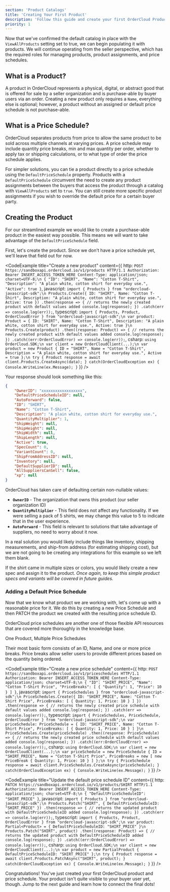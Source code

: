 ```yaml
---
section: 'Product Catalogs'
title: 'Creating Your First Product'
description: 'Follow this guide and create your first OrderCloud Product and get introduced to related API resources'
priority: 1
---
```


Now that we've confirmed the default catalog in place with the `ViewAllProducts` setting set to true, we can begin populating it with products. We will continue operating from the seller perspective, which has the required roles for managing products, product assignments, and price schedules.

## What is a Product?
A product in OrderCloud represents a physical, digital, or abstract good that is offered for sale by a seller organization and is purchase-able by buyer users via an order. Creating a new product only requires a `Name`, everything else is optional; however, a product without an assigned or default price schedule is not purchase-able.

## What is a Price Schedule?
OrderCloud separates products from price to allow the same product to be sold across multiple channels at varying prices. A price schedule may include quantity price breaks, min and max quantity per order, whether to apply tax or shipping calculations, or to what type of order the price schedule applies.

For simpler solutions, you can tie a product directly to a price schedule using the `DefaultPriceSchedule` property. Products with a `DefaultPriceSchedule` circumvent the need to create any product assignments between the buyers that access the product through a catalog with `ViewAllProducts` set to `true`. You can still create more specific product assignments if you wish to override the default price for a certain buyer party.

## Creating the Product
For our streamlined example we would like to create a purchase-able product in the easiest way possible. This means we will want to take advantage of the `DefaultPriceSchedule` field.

First, let's create the product. Since we don't have a price schedule yet, we'll leave that field out for now.

<CodeExample
  title="Create a new product"
  content={{
    http: `POST https://sandboxapi.ordercloud.io/v1/products HTTP/1.1
Authorization: Bearer INSERT_ACCESS_TOKEN_HERE
Content-Type: application/json; charset=UTF-8;\n
{
    "ID": "SHIRT",
    "Name": "Cotton T-Shirt",
    "Description": "A plain white, cotton shirt for everyday use.",
    "Active": true
}`,
javascript: `import { Products } from "ordercloud-javascript-sdk";\n
Products.Create({
    ID: "SHIRT",
    Name: "Cotton T-Shirt",
    Description: "A plain white, cotton shirt for everyday use.",
    Active: true
})
.then(response => {
    // returns the newly created product with default values added
    console.log(response);
})
.catch(err => console.log(err));`,
typescript: `import { Products, Product, OrderCloudError } from "ordercloud-javascript-sdk";\n
var product: Product = {
    ID: "SHIRT",
    Name: "Cotton T-Shirt",
    Description: "A plain white, cotton shirt for everyday use.",
    Active: true
}\n
Products.Create(product)
  .then((response: Product) => {
      // returns the newly created product with default values added
      console.log(response);
  })
  .catch((err:OrderCloudError) => console.log(err));`,
csharp: `using OrderCloud.SDK;\n
var client = new OrderCloudClient(...);\n
var product = new Product {
    ID = "SHIRT",
    Name = "Cotton T-Shirt",
    Description = "A plain white, cotton shirt for everyday use.",
    Active = true
};\n
try {
    Product response = await client.Products.CreateAsync(data);
} catch(OrderCloudException ex) {
    Console.WriteLine(ex.Message);
}`
}}
/>

Your response should look something like this:

```json
{
	"OwnerID": "xxxxxxxxxxxxxxxxxx",
	"DefaultPriceScheduleID": null,
	"AutoForward": false,
	"ID": "SHIRT",
	"Name": "Cotton T-Shirt",
	"Description": "A plain white, cotton shirt for everyday use.",
	"QuantityMultiplier": 1,
	"ShipWeight": null,
	"ShipHeight": null,
	"ShipWidth": null,
	"ShipLength": null,
	"Active": true,
	"SpecCount": 0,
	"VariantCount": 0,
	"ShipFromAddressID": null,
	"Inventory": null,
	"DefaultSupplierID": null,
	"AllSuppliersCanSell": false,
	"xp": null
}
```

OrderCloud has taken care of defaulting certain non-nullable values:

- **`OwnerID`** - The organization that owns this product (our seller organization ID)
- **`QuantityMultiplier`** - This field does not affect any functionality. If we were selling a pack of 5 shirts, we may change this value to 5 to indicate that in the user experience.
- **`AutoForward`** - This field is relevant to solutions that take advantage of suppliers, no need to worry about it now.

In a real solution you would likely include things like inventory, shipping measurements, and ship-from address (for estimating shipping cost), but we are not going to be creating any integrations for this example so we left them blank.

If the shirt came in multiple sizes or colors, you would likely create a new spec and assign it to the product. _Once again, to keep this simple product specs and variants will be covered in future guides._

### Adding a Default Price Schedule
Now that we know what product we are working with, let's come up with a reasonable price for it. We do this by creating a new Price Schedule and then PATCH the product we created with the resulting price schedule ID.

OrderCloud price schedules are another one of those flexible API resources that are covered more thoroughly in the knowledge base. 

<ContentLink to="/knowledge-base/same-product-multiple-price-schedules" subtitle="Further Reading">One Product, Multiple Price Schedules</ContentLink>

Their most basic form consists of an ID, Name, and one or more price breaks. Price breaks allow seller users to provide different prices based on the quantity being ordered.

<CodeExample
  title="Create a new price schedule"
  content={{
    http: `POST https://sandboxapi.ordercloud.io/v1/priceschedules HTTP/1.1
Authorization: Bearer INSERT_ACCESS_TOKEN_HERE
Content-Type: application/json; charset=UTF-8;\n
{
    "ID": "SHIRT_PRICE",
    "Name": "Cotton T-Shirt Price",
    "PriceBreaks": [
        {
            "Quantity": 1,
            "Price": 10
        }
    ]
}`,
javascript: `import { PriceSchedules } from "ordercloud-javascript-sdk";\n
PriceSchedules.Create({
    ID: "SHIRT_PRICE",
    Name: "Cotton T-Shirt Price",
    PriceBreaks: [
        {
            Quantity: 1,
            Price: 10
        }
    ]
})
.then(response => {
    // returns the newly created price schedule with default values added
    console.log(response);
})
.catch(err => console.log(err));`,
typescript: `import { PriceSchedules, PriceSchedule, OrderCloudError } from "ordercloud-javascript-sdk";\n
var priceSchedule: PriceSchedule = {
    ID: "SHIRT_PRICE",
    Name: "Cotton T-Shirt Price",
    PriceBreaks: [
        {
            Quantity: 1,
            Price: 10
        }
    ]
}\n
PriceSchedules.Create(priceSchedule)
  .then((response: PriceSchedule) => {
      // returns the newly created price schedule with default values added
      console.log(response);
  })
  .catch((err:OrderCloudError) => console.log(err));`,
csharp: `using OrderCloud.SDK;\n
var client = new OrderCloudClient(...);\n
var priceSchedule = new PriceSchedule {
    ID = "SHIRT_PRICE",
    Name = "Cotton T-Shirt Price",
    PriceBreaks = new [
        new PriceBreak {
            Quantity: 1,
            Price: 10
        }
    ]
};\n
try {
    PriceSchedule response = await client.PriceSchedules.CreateAsync(priceSchedule);
} catch(OrderCloudException ex) {
    Console.WriteLine(ex.Message);
}`
}}
/>

<CodeExample
  title="Update the default price schedule ID"
  content={{
    http: `PATCH https://sandboxapi.ordercloud.io/v1/products/SHIRT HTTP/1.1
Authorization: Bearer INSERT_ACCESS_TOKEN_HERE
Content-Type: application/json; charset=UTF-8;\n
{
    "DefaultPriceScheduleID": "SHIRT_PRICE"
}`,
javascript: `import { Products } from "ordercloud-javascript-sdk";\n
Products.Patch("SHIRT", {
    DefaultPriceScheduleID: "SHIRT_PRICE"
})
.then(response => {
    // returns the updated product with DefaultPriceScheduleID added
    console.log(response);
})
.catch(err => console.log(err));`,
typescript: `import { Products, Product, OrderCloudError } from "ordercloud-javascript-sdk";\n
var product: Partial<Product> = {
    DefaultPriceScheduleID: "SHIRT_PRICE"
}\n
Products.Patch("SHIRT", product)
  .then((response: Product) => {
      // returns the updated product with DefaultPriceScheduleID added
      console.log(response);
  })
  .catch((err:OrderCloudError) => console.log(err));`,
csharp: `using OrderCloud.SDK;\n
var client = new OrderCloudClient(...);\n
var product = new PartialProduct {
    DefaultPriceScheduleID: "SHIRT_PRICE"
};\n
try {
    Product response = await client.Products.PatchAsync("SHIRT", product);
} catch(OrderCloudException ex) {
    Console.WriteLine(ex.Message);
}`
}}
/>

Congratulations! You've just created your first OrderCloud product and price schedule. Your product isn't quite visible to your buyer user yet, though. Jump to the next guide and learn how to connect the final dots!
